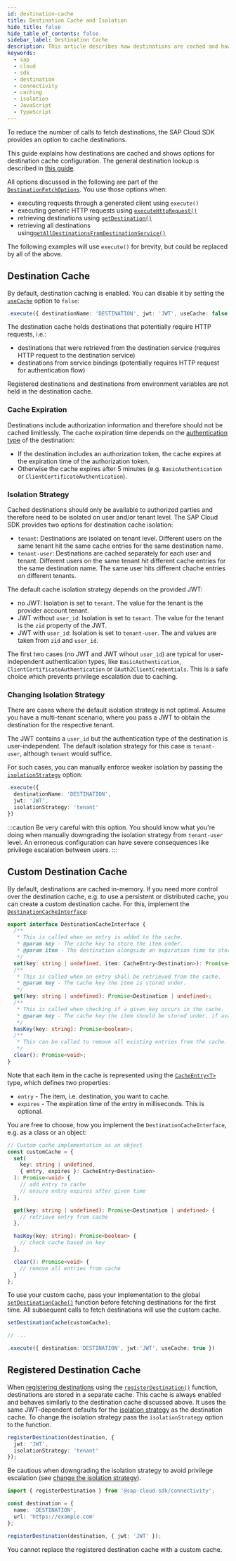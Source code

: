 ```yaml
---
id: destination-cache
title: Destination Cache and Isolation
hide_title: false
hide_table_of_contents: false
sidebar_label: Destination Cache
description: This article describes how destinations are cached and how the cache entries are isolated with respect to tenants and users.
keywords:
  - sap
  - cloud
  - sdk
  - destination
  - connectivity
  - caching
  - isolation
  - JavaScript
  - TypeScript
---
```


To reduce the number of calls to fetch destinations, the SAP Cloud SDK provides an option to cache destinations.

This guide explains how destinations are cached and shows options for destination cache configuration.
The general destination lookup is described in [this guide](./destination.mdx).

All options discussed in the following are part of the [`DestinationFetchOptions`](pathname:///api/v4/interfaces/sap-cloud-sdk_connectivity.DestinationFetchOptions.html).
You use those options when:

- executing requests through a generated client using `execute()`
- executing generic HTTP requests using [`executeHttpRequest()`](pathname:///api/v4/functions/sap-cloud-sdk_http_client.executeHttpRequest.html)
- retrieving destinations using [`getDestination()`](pathname:///api/v4/functions/sap-cloud-sdk_connectivity.getDestination.html)
- retrieving all destinations using[`getAllDestinationsFromDestinationService()`](pathname:///api/v4/functions/sap-cloud-sdk_connectivity.getAllDestinationsFromDestinationService.html)

The following examples will use `execute()` for brevity, but could be replaced by all of the above.

## Destination Cache

By default, destination caching is enabled.
You can disable it by setting the [`useCache`](pathname:///api/v4/interfaces/sap-cloud-sdk_connectivity.DestinationFetchOptions.html#useCache) option to `false`:

```ts
.execute({ destinationName: 'DESTINATION', jwt: 'JWT', useCache: false })
```

The destination cache holds destinations that potentially require HTTP requests, i.e.:

- destinations that were retrieved from the destination service (requires HTTP request to the destination service)
- destinations from service bindings (potentially requires HTTP request for authentication flow)

Registered destinations and destinations from environment variables are not held in the destination cache.

### Cache Expiration

Destinations include authorization information and therefore should not be cached limitlessly.
The cache expiration time depends on the [authentication type](./destination.mdx#authentication-and-json-web-token-retrieval) of the destination:

- If the destination includes an authorization token, the cache expires at the expiration time of the authorization token.
- Otherwise the cache expires after 5 minutes (e.g. `BasicAuthentication` or `ClientCertificateAuthentication`).

### Isolation Strategy

Cached destinations should only be available to authorized parties and therefore need to be isolated on user and/or tenant level.
The SAP Cloud SDK provides two options for destination cache isolation:

- `tenant`: Destinations are isolated on tenant level.
  Different users on the same tenant hit the same cache entries for the same destination name.
- `tenant-user`: Destinations are cached separately for each user and tenant.
  Different users on the same tenant hit different cache entries for the same destination name.
  The same user hits different chache entries on different tenants.

The default cache isolation strategy depends on the provided JWT:

- no JWT: Isolation is set to `tenant`.
  The value for the tenant is the provider account tenant.
- JWT without `user_id`: Isolation is set to `tenant`.
  The value for the tenant is the `zid` property of the JWT.
- JWT with `user_id`: Isolation is set to `tenant-user`.
  The and values are taken from `zid` and `user_id`.

The first two cases (no JWT and JWT wihout `user_id`) are typical for user-independent authentication types, like `BasicAuthentication`, `ClientCertificateAuthentication` or `OAuth2ClientCredentials`.
This is a safe choice which prevents privilege escalation due to caching.

### Changing Isolation Strategy

There are cases where the default isolation strategy is not optimal.
Assume you have a multi-tenant scenario, where you pass a JWT to obtain the destination for the respective tenant.

The JWT contains a `user_id` but the authentication type of the destination is user-independent.
The default isolation strategy for this case is `tenant-user`, although `tenant` would suffice.

For such cases, you can manually enforce weaker isolation by passing the [`isolationStrategy`](pathname:///api/v4/interfaces/sap-cloud-sdk_connectivity.DestinationFetchOptions.html#isolationStrategy) option:

```ts
.execute({
  destinationName: 'DESTINATION',
  jwt: 'JWT',
  isolationStrategy: 'tenant'
})
```

:::caution
Be very careful with this option.
You should know what you're doing when manually downgrading the isolation strategy from `tenant-user` level.
An erroneous configuration can have severe consequences like privilege escalation between users.
:::

## Custom Destination Cache

By default, destinations are cached in-memory.
If you need more control over the destination cache, e.g. to use a persistent or distributed cache, you can create a custom destination cache.
For this, implement the [`DestinationCacheInterface`](pathname:///api/v4/types/sap-cloud-sdk_connectivity.DestinationCacheInterface.html):

```ts
export interface DestinationCacheInterface {
  /**
   * This is called when an entry is added to the cache.
   * @param key - The cache key to store the item under.
   * @param item - The destination alongside an expiration time to store in the cache.
   */
  set(key: string | undefined, item: CacheEntry<Destination>): Promise<void>;
  /**
   * This is called when an entry shall be retrieved from the cache.
   * @param key - The cache key the item is stored under.
   */
  get(key: string | undefined): Promise<Destination | undefined>;
  /**
   * This is called when checking if a given key occurs in the cache.
   * @param key - The cache key the item should be stored under, if available.
   */
  hasKey(key: string): Promise<boolean>;
  /**
   * This can be called to remove all existing entries from the cache.
   */
  clear(): Promise<void>;
}
```

Note that each item in the cache is represented using the [`CacheEntry<T>`](pathname:///api/v4/interfaces/sap-cloud-sdk_connectivity.CacheEntry.html) type, which defines two properties:

- `entry` - The item, i.e. destination, you want to cache.
- `expires` - The expiration time of the entry in milliseconds.
  This is optional.

You are free to choose, how you implement the `DestinationCacheInterface`, e.g. as a class or an object:

```ts
// Custom cache implementation as an object
const customCache = {
  set(
    key: string | undefined,
    { entry, expires }: CacheEntry<Destination>
  ): Promise<void> {
    // add entry to cache
    // ensure entry expires after given time
  },

  get(key: string | undefined): Promise<Destination | undefined> {
    // retrieve entry from cache
  },

  hasKey(key: string): Promise<boolean> {
    // check cache based on key
  },

  clear(): Promise<void> {
    // remove all entries from cache
  }
};
```

To use your custom cache, pass your implementation to the global [`setDestinationCache()`](pathname:///api/v4/functions/sap-cloud-sdk_connectivity.setDestinationCache.html) function before fetching destinations for the first time.
All subsequent calls to fetch destinations will use the custom cache.

```ts
setDestinationCache(customCache);

// ...

.execute({ destination:'DESTINATION', jwt:'JWT', useCache: true })
```

## Registered Destination Cache

When [registering destinations](./destination.mdx#register-destination) using the [`registerDestination()`](pathname:///api/v4/functions/sap-cloud-sdk_connectivity.registerDestination.html) function, destinations are stored in a separate cache.
This cache is always enabled and behaves similarly to the destination cache discussed above.
It uses the same JWT-dependent defaults for the [isolation strategy](#isolation-strategy) as the destination cache.
To change the isolation strategy pass the `isolationStrategy` option to the function.

```ts
registerDestination(destination, {
  jwt: 'JWT',
  isolationStrategy: 'tenant'
});
```

Be cautious when downgrading the isolation strategy to avoid privilege escalation (see [change the isolation strategy](#changing-isolation-strategy)).

```ts
import { registerDestination } from '@sap-cloud-sdk/connectivity';

const destination = {
  name: 'DESTINATION',
  url: 'https://example.com'
};

registerDestination(destination, { jwt: 'JWT' });
```

You cannot replace the registered destination cache with a custom cache.
